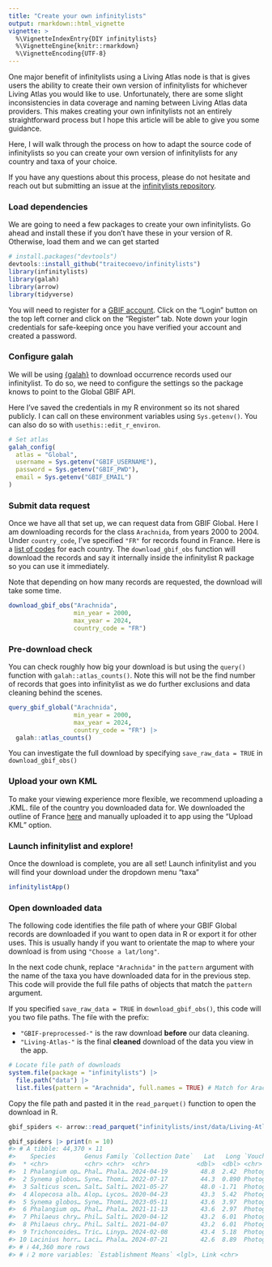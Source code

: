 ```yaml
---
title: "Create your own infinitylists"
output: rmarkdown::html_vignette
vignette: >
  %\VignetteIndexEntry{DIY infinitylists}
  %\VignetteEngine{knitr::rmarkdown}
  %\VignetteEncoding{UTF-8}
---
```




One major benefit of infinitylists using a Living Atlas node is that is gives users the ability to create their own version of infinitylists for whichever Living Atlas you would like to use. Unfortunately, there are some slight inconsistencies in data coverage and naming between Living Atlas data providers. This makes creating your own infinitylists not an entirely straightforward process but I hope this article will be able to give you some guidance.

Here, I will walk through the process on how to adapt the source code of infinitylists so you can create your own version of infinitylists for any country and taxa of your choice. 

If you have any questions about this process, please do not hesitate and reach out but submitting an issue at the [infinitylists repository](https://github.com/traitecoevo/infinitylists).

### Load dependencies

We are going to need a few packages to create your own infinitylists. Go ahead and install these if you don't have these in your version of R. Otherwise, load them and we can get started 


``` r
# install.packages("devtools")
devtools::install_github("traitecoevo/infinitylists")
library(infinitylists)
library(galah)
library(arrow)
library(tidyverse)
```

You will need to register for a [GBIF account](https://www.gbif.org/). Click on the "Login" button on the top left corner and click on the "Register" tab. Note down your login credentials for safe-keeping once you have verified your account and created a password.

### Configure galah

We will be using [{galah}](https://galah.ala.org.au/R/) to download occurrence records used our infinitylist. To do so, we need to configure the settings so the package knows to point to the Global GBIF API. 

Here I've saved the credentials in my R environment so its not shared publicly. I can call on these environment variables using `Sys.getenv()`. You can also do so with `usethis::edit_r_environ`.


``` r
# Set atlas
galah_config(
  atlas = "Global",
  username = Sys.getenv("GBIF_USERNAME"),
  password = Sys.getenv("GBIF_PWD"),
  email = Sys.getenv("GBIF_EMAIL")
)

```

### Submit data request

Once we have all that set up, we can request data from GBIF Global. Here I am downloading records for the class `Arachnida`, from years 2000 to 2004. Under `country_code`, I've specified `"FR"` for records found in France. Here is a [list of codes](https://en.wikipedia.org/wiki/ISO_3166-2) for each country. The `download_gbif_obs` function will download the records and say it internally inside the infinitylist R package so you can use it immediately.

Note that depending on how many records are requested, the download will take some time.


``` r
download_gbif_obs("Arachnida",
                  min_year = 2000,
                  max_year = 2024,
                  country_code = "FR")
```

### Pre-download check

You can check roughly how big your download is but using the `query()` function with `galah::atlas_counts()`. Note this will not be the find number of records that goes into infinitylist as we do further exclusions and data cleaning behind the scenes. 


``` r
query_gbif_global("Arachnida",
                  min_year = 2000,
                  max_year = 2024,
                  country_code = "FR") |> 
  galah::atlas_counts()
```

You can investigate the full download by specifying `save_raw_data = TRUE` in `download_gbif_obs()`

### Upload your own KML

To make your viewing experience more flexible, we recommend uploading a .KML. file of the country you downloaded data for. We downloaded the outline of France [here](https://cartographyvectors.com/map/260-france-outline) and manually uploaded it to app using the "Upload KML" option.

### Launch infinitylist and explore!

Once the download is complete, you are all set! Launch infinitylist and you will find your download under the dropdown menu "taxa"


``` r
infinitylistApp()
```

### Open downloaded data

The following code identifies the file path of where your GBIF Global records are downloaded if you want to open data in R or export it for other uses. This is usually handy if you want to orientate the map to where your download is from using `"Choose a lat/long"`.

In the next code chunk, replace `"Arachnida"` in the `pattern` argument with the name of the taxa you have downloaded data for in the previous step. This code will provide the full file paths of objects that match the `pattern` argument.

If you specified `save_raw_data = TRUE` in `download_gbif_obs()`, this code will you two file paths. The file with the prefix: 

- `"GBIF-preprocessed-"` is the raw download **before** our data cleaning. 
- `"Living-Atlas-"` is the final **cleaned** download of the data you view in the app. 


``` r
# Locate file path of downloads
system.file(package = "infinitylists") |> 
  file.path("data") |> 
  list.files(pattern = "Arachnida", full.names = TRUE) # Match for Arachnida
```

Copy the file path and pasted it in the `read_parquet()` function to open the download in R. 


``` r
gbif_spiders <- arrow::read_parquet("infinitylists/inst/data/Living-Atlas-Arachnida-2024-10-16.parquet")
```




``` r
gbif_spiders |> print(n = 10)
#> # A tibble: 44,370 × 11
#>    Species        Genus Family `Collection Date`   Lat   Long `Voucher Type` Repository `Recorded by`
#>  * <chr>          <chr> <chr>  <chr>             <dbl>  <dbl> <chr>          <chr>      <chr>        
#>  1 Phalangium op… Phal… Phala… 2024-04-19         48.8  2.42  Photograph     https://w… Titouan Gelez
#>  2 Synema globos… Syne… Thomi… 2022-07-17         44.3  0.890 Photograph     https://w… Maël Richon  
#>  3 Salticus scen… Salt… Salti… 2021-05-27         48.0 -1.71  Photograph     https://w… Xavier HURIEZ
#>  4 Alopecosa alb… Alop… Lycos… 2020-04-23         43.3  5.42  Photograph     https://w… Martin Galli 
#>  5 Synema globos… Syne… Thomi… 2023-05-11         43.6  3.97  Photograph     https://w… Mike Hedde   
#>  6 Phalangium op… Phal… Phala… 2021-11-13         43.6  2.97  Photograph     https://w… Heikel B.    
#>  7 Philaeus chry… Phil… Salti… 2020-04-12         43.2  6.01  Photograph     https://w… Bernard Nogu…
#>  8 Philaeus chry… Phil… Salti… 2021-04-07         43.2  6.01  Photograph     https://w… Bernard Nogu…
#>  9 Trichoncoides… Tric… Linyp… 2024-02-08         43.4  5.18  Photograph     https://w… Julien Tchil…
#> 10 Lacinius horr… Laci… Phala… 2024-07-21         42.6  8.89  Photograph     https://w… Julien Botti…
#> # ℹ 44,360 more rows
#> # ℹ 2 more variables: `Establishment Means` <lgl>, Link <chr>
```


